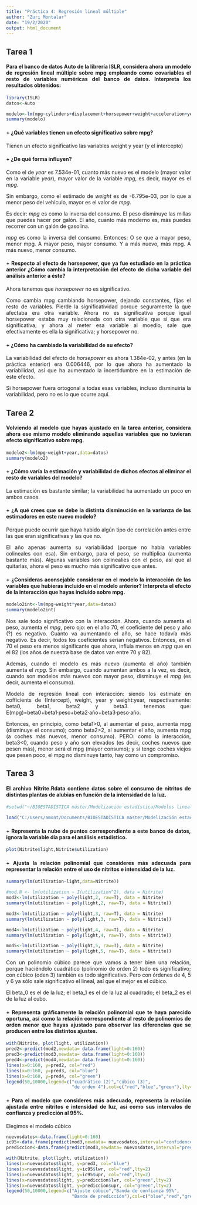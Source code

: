 ---
title: "Práctica 4: Regresión lineal múltiple"
author: "Zuri Montalar"
date: "19/2/2020"
output: html_document
---

<div style="text-align: justify">

## Tarea 1

#### Para el banco de datos Auto de la librería ISLR, considera ahora un modelo de regresión lineal múltiple sobre mpg empleando como covariables el resto de variables numéricas del banco de datos. Interpreta los resultados obtenidos: 

```{r uno}
library(ISLR)
datos<-Auto

modelo<-lm(mpg~cylinders+displacement+horsepower+weight+acceleration+year,data=datos)
summary(modelo)
```

#### + ¿Qué variables tienen un efecto significativo sobre mpg?

Tienen un efecto significativo las variables weight y year (y el intercepto)

#### + ¿De qué forma influyen?

Como el de *year* es 7.534e-01, cuanto más nuevo es el modelo (mayor valor en la variable *year*), mayor valor de la variable *mpg*, es decir, mayor es el *mpg*.

Sin embargo, como el estimado de *weight* es de -6.795e-03, por lo que a menor peso del vehículo, mayor es el valor de *mpg*.

Es decir: *mpg* es como la inversa del consumo. El peso disminuye las millas que puedes hacer por galón. El año, cuanto más moderno es, más puedes recorrer con un galón de gasolina.

*mpg* es como la inversa del consumo. Entonces:
O se que a mayor peso, menor mpg. A mayor peso, mayor consumo.
Y a más nuevo, más mpg. A más nuevo, menor consumo.

#### + Respecto al efecto de horsepower, que ya fue estudiado en la práctica anterior ¿Cómo cambia la interpretación del efecto de dicha variable del análisis anterior a éste?

Ahora tenemos que *horsepower* no es significativo.

Como cambia mpg cambiando horsepower, dejando constantes, fijas el resto de variables.
Pierde la significatividad porque seguramente la que afectaba era otra variable.
Ahora no es significativa porque igual horsepower estaba muy relacionada con otra variable que sí que era significativa; y ahora al meter esa variable al moedlo, sale que efectivamente es ella la significativa; y horsepower no.

#### + ¿Cómo ha cambiado la variabilidad de su efecto?

La variabilidad del efecto de *horsepower* es ahora 1.384e-02, y antes (en la práctica enterior) era 0.006446, por lo que ahora ha aumentado la variabilidad, así que ha aumentado la incertidumbre en la estimación de este efecto.

Si horsepower fuera ortogonal a todas esas variables, incluso disminuiria la variabilidad, pero no es lo que ocurre aquí.


## Tarea 2
#### Volviendo al modelo que hayas ajustado en la tarea anterior, considera ahora ese mismo modelo eliminando aquellas variables que no tuvieran efecto significativo sobre mpg.

```{r doss}
modelo2<-lm(mpg~weight+year,data=datos)
summary(modelo2)
```

#### + ¿Cómo varía la estimación y variabilidad de dichos efectos al eliminar el resto de variables del modelo?

La estimación es bastante similar; la variabilidad ha aumentado un poco en ambos casos.

#### + ¿A qué crees que se debe la distinta disminución en la varianza de las estimadores en este nuevo modelo?

Porque puede ocurrir que haya habido algún tipo de correlación antes entre las que eran significativas y las que no.

El año apenas aumenta su variabilidad (porque no habia variables colineales con esa). Sin embargo, para el peso, se multiplica (aumenta bastante más). Algunas variables son colinealies con el peso, así que al quitarlas, ahora el peso es mucho más significativo que antes.

#### + ¿Consideras aconsejable considerar en el modelo la interacción de las variables que hubieras incluido en el modelo anterior? Interpreta el efecto de la interacción que hayas incluido sobre mpg.

```{r dos}
modelo2int<-lm(mpg~weight*year,data=datos)
summary(modelo2int)

```

Nos sale todo significativo con la interacción. Ahora, cuando aumenta el peso, aumenta el *mpg*, pero ojo: en el año 70, el coeficiente del peso y año (?) es negativo. Cuanto va aumentando el año, se hace todavía más negativo. Es decir, todos los coeficientes serían negativos. Entonces, en el 70 el peso era menos significante que ahora, influía menos en *mpg* que en el 82 (los años de nuestra base de datos van entre 70 y 82). 


Además, cuando el modelo es más nuevo (aumenta el año) también aumenta el *mpg*. Sin embargo, cuando aumentan ambos a la vez, es decir, cuando son modelos más nuevos con mayor peso, disminuye el *mpg* (es decir, aumenta el consumo).

Modelo de regresión lineal con interacción:
siendo los estimate en cofficients de (Intercept), weight, year y weight:year, respectivamente: beta0, beta1, beta2 y beta3. tenemos que:
E(mpg)=beta0+beta1·peso+beta2·año+beta3·peso·año.

Entonces, en principio, como beta1>0, al aumentar el peso, aumenta mpg (disminuye el consumo);
como beta2>2, al aumentar el año, aumenta mpg (a coches más nuevos, menor consumo).
PERO: como la interacción, beta3<0, cuando peso y año son elevados (es decir, coches nuevos que pesen más), menor será el mpg (mayor consumo); y si tengo coches viejos que pesen poco, el mpg no disminuye tanto, hay como un compromiso.


## Tarea 3

#### El archivo Nitrite.Rdata contiene datos sobre el consumo de nitritos de distintas plantas de alubias en función de la intensidad de la luz.

```{r tres}
#setwd("~/BIOESTADÍSTICA máster/Modelización estadística/Modelos lineales/Sesión 4")

load("C:/Users/amont/Documents/BIOESTADÍSTICA máster/Modelización estadística/Modelos lineales/Sesión 4/Nitrite.Rdata")

```

#### + Representa la nube de puntos correspondiente a este banco de datos, ignora la variable día para el análisis estadístico.

```{r rep3}
plot(Nitrite$light,Nitrite$utilization)
```


#### + Ajusta la relación polinomial que consideres más adecuada para representar la relación entre el uso de nitritos e intensidad de la luz.
```{r ajuste}
summary(lm(utilization~light,data=Nitrite))

#mod.N <- lm(utilization ~ I(utilization^2), data = Nitrite)
mod2<-lm(utilization ~ poly(light,2, raw=T), data = Nitrite)
summary(lm(utilization ~ poly(light,2, raw=T), data = Nitrite))

mod3<-lm(utilization ~ poly(light,3, raw=T), data = Nitrite)
summary(lm(utilization ~ poly(light,3, raw=T), data = Nitrite))

mod4<-lm(utilization ~ poly(light,4, raw=T), data = Nitrite)
summary(lm(utilization ~ poly(light,4, raw=T), data = Nitrite))

mod5<-lm(utilization ~ poly(light,5, raw=T), data = Nitrite)
summary(lm(utilization ~ poly(light,5, raw=T), data = Nitrite))

```

Con un polinomio cúbico parece que vamos a tener bien una relación, porque haciéndolo cuadrático (polinomio de orden 2) todo es significativo; con cúbico (oden 3) también es todo significativo. Pero con órdenes de 4, 5 y 6 ya sólo sale significativo el lineal, así que el mejor es el cúbico.

El beta_0 es el de la luz; el beta_1 es el de la luz al cuadrado; el beta_2 es el de la luz al cubo.


#### + Representa gráficamente la relación polinomial que te haya parecido oportuna, así como la relación correspondiente al resto de polinomios de orden menor que hayas ajustado para observar las diferencias que se producen entre los distintos ajustes.

```{r repp}

with(Nitrite, plot(light, utilization))
pred2<-predict(mod2,newdata= data.frame(light=0:160))
pred3<-predict(mod3,newdata= data.frame(light=0:160))
pred4<-predict(mod4,newdata= data.frame(light=0:160))
lines(x=0:160, y=pred2, col="red")
lines(x=0:160, y=pred3, col="blue")
lines(x=0:160, y=pred4, col="green")
legend(50,10000,legend=c("cuadrático (2)","cúbico (3)",
                         "de orden 4"),col=c("red","blue","green"),lty=c(1,1,1),cex=1)

```


#### + Para el modelo que consideres más adecuado, representa la relación ajustada entre nitritos e intensidad de luz, así como sus intervalos de confianza y predicción al 95%.

Elegimos el modelo cúbico

```{r rel}
nuevosdatos<-data.frame(light=0:160)
ic95<-data.frame(predict(mod3,newdata= nuevosdatos,interval="confidence"))
prediccion<-data.frame(predict(mod3,newdata= nuevosdatos,interval="prediction"))

with(Nitrite, plot(light, utilization))
lines(x=nuevosdatos$light, y=pred3, col="blue")
lines(x=nuevosdatos$light, y=ic95$lwr, col="red",lty=2)
lines(x=nuevosdatos$light, y=ic95$upr, col="red",lty=2)
lines(x=nuevosdatos$light, y=prediccion$lwr, col="green",lty=2)
lines(x=nuevosdatos$light, y=prediccion$upr, col="green",lty=2)
legend(50,10000,legend=c("Ajuste cúbico","Banda de confianza 95%",
                         "Banda de predicción"),col=c("blue","red","green"),lty=c(1,2,2),cex=1)

```
